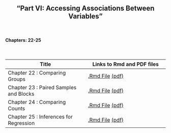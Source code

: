 <h2>
<center>
"Part VI: Accessing Associations Between Variables"
</center>
</h2>


</br>
<h4><right>Chapters: 22-25</right></h4>
</br>

Title  | Links to Rmd and PDF files
------------- | -------------
Chapter 22 : Comparing Groups | <a href='chapterfiles/Chapter22.Rmd'>.Rmd File</a> <a href='chapterfiles/Chapter22.pdf'>(pdf)</a>
Chapter 23 : Paired Samples and Blocks | <a href='chapterfiles/Chapter23.Rmd'>.Rmd File</a> <a href='chapterfiles/Chapter23.pdf'>(pdf)</a>
Chapter 24 : Comparing Counts | <a href='chapterfiles/Chapter24.Rmd'>.Rmd File</a> <a href='chapterfiles/Chapter24.pdf'>(pdf)</a>
Chapter 25 : Inferences for Regression | <a href='chapterfiles/Chapter25.Rmd'>.Rmd File</a> <a href='chapterfiles/Chapter25.pdf'>(pdf)</a>

